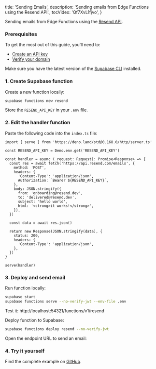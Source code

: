 
  title: 'Sending Emails',
  description: 'Sending emails from Edge Functions using the Resend API.',
  tocVideo: 'Qf7XvL1fjvo',
}

Sending emails from Edge Functions using the [Resend API](https://resend.com/).

### Prerequisites

To get the most out of this guide, you’ll need to:

- [Create an API key](https://resend.com/api-keys)
- [Verify your domain](https://resend.com/domains)

Make sure you have the latest version of the [Supabase CLI](https://supabase.com/docs/guides/cli#installation) installed.

### 1. Create Supabase function

Create a new function locally:

```bash
supabase functions new resend
```

Store the `RESEND_API_KEY` in your `.env` file.

### 2. Edit the handler function

Paste the following code into the `index.ts` file:

```tsx
import { serve } from 'https://deno.land/std@0.168.0/http/server.ts'

const RESEND_API_KEY = Deno.env.get('RESEND_API_KEY')

const handler = async (_request: Request): Promise<Response> => {
  const res = await fetch('https://api.resend.com/emails', {
    method: 'POST',
    headers: {
      'Content-Type': 'application/json',
      Authorization: `Bearer ${RESEND_API_KEY}`,
    },
    body: JSON.stringify({
      from: 'onboarding@resend.dev',
      to: 'delivered@resend.dev',
      subject: 'hello world',
      html: '<strong>it works!</strong>',
    }),
  })

  const data = await res.json()

  return new Response(JSON.stringify(data), {
    status: 200,
    headers: {
      'Content-Type': 'application/json',
    },
  })
}

serve(handler)
```

### 3. Deploy and send email

Run function locally:

```bash
supabase start
supabase functions serve --no-verify-jwt --env-file .env
```

Test it: http://localhost:54321/functions/v1/resend

Deploy function to Supabase:

```bash
supabase functions deploy resend --no-verify-jwt
```

Open the endpoint URL to send an email:

### 4. Try it yourself

Find the complete example on [GitHub](https://github.com/resendlabs/resend-supabase-edge-functions-example).


